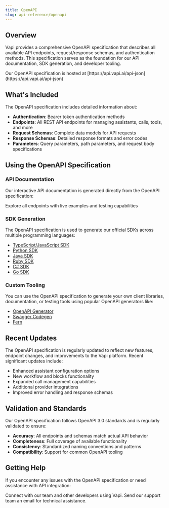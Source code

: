 ```yaml
---
title: OpenAPI
slug: api-reference/openapi
---
```


## Overview

Vapi provides a comprehensive OpenAPI specification that describes all available API endpoints, request/response schemas, and authentication methods. This specification serves as the foundation for our API documentation, SDK generation, and developer tooling.

<Check>
  Our OpenAPI specification is hosted at
  [https://api.vapi.ai/api-json](https://api.vapi.ai/api-json)
</Check>

## What's Included

The OpenAPI specification includes detailed information about:

- **Authentication**: Bearer token authentication methods
- **Endpoints**: All REST API endpoints for managing assistants, calls, tools, and more
- **Request Schemas**: Complete data models for API requests
- **Response Schemas**: Detailed response formats and error codes
- **Parameters**: Query parameters, path parameters, and request body specifications

## Using the OpenAPI Specification

### API Documentation

Our interactive API documentation is generated directly from the OpenAPI specification:

<Card title="Interactive API Reference" icon="book" href="/api-reference">
  Explore all endpoints with live examples and testing capabilities
</Card>

### SDK Generation

The OpenAPI specification is used to generate our official SDKs across multiple programming languages:

- [TypeScript/JavaScript SDK](https://github.com/VapiAI/server-sdk-typescript)
- [Python SDK](https://github.com/VapiAI/server-sdk-python)
- [Java SDK](https://github.com/VapiAI/server-sdk-java)
- [Ruby SDK](https://github.com/VapiAI/server-sdk-ruby)
- [C# SDK](https://github.com/VapiAI/server-sdk-csharp)
- [Go SDK](https://github.com/VapiAI/server-sdk-go)

### Custom Tooling

You can use the OpenAPI specification to generate your own client libraries, documentation, or testing tools using popular OpenAPI generators like:

- [OpenAPI Generator](https://openapi-generator.tech/)
- [Swagger Codegen](https://swagger.io/tools/swagger-codegen/)
- [Fern](https://buildwithfern.com/)

## Recent Updates

The OpenAPI specification is regularly updated to reflect new features, endpoint changes, and improvements to the Vapi platform. Recent significant updates include:

- Enhanced assistant configuration options
- New workflow and blocks functionality
- Expanded call management capabilities
- Additional provider integrations
- Improved error handling and response schemas

## Validation and Standards

Our OpenAPI specification follows OpenAPI 3.0 standards and is regularly validated to ensure:

- **Accuracy**: All endpoints and schemas match actual API behavior
- **Completeness**: Full coverage of available functionality
- **Consistency**: Standardized naming conventions and patterns
- **Compatibility**: Support for common OpenAPI tooling

## Getting Help

If you encounter any issues with the OpenAPI specification or need assistance with API integration:

<CardGroup cols={2}>
  <Card
    title="Join Our Discord"
    icon="fa-brands fa-discord"
    iconType="solid"
    color="#5A65EA"
    href="https://discord.gg/pUFNcf2WmH"
  >
    Connect with our team and other developers using Vapi.
  </Card>
  <Card
    title="Email Support"
    icon="mailbox"
    iconType="solid"
    color="#7a7f85"
    href="mailto:support@vapi.ai"
  >
    Send our support team an email for technical assistance.
  </Card>
</CardGroup>
